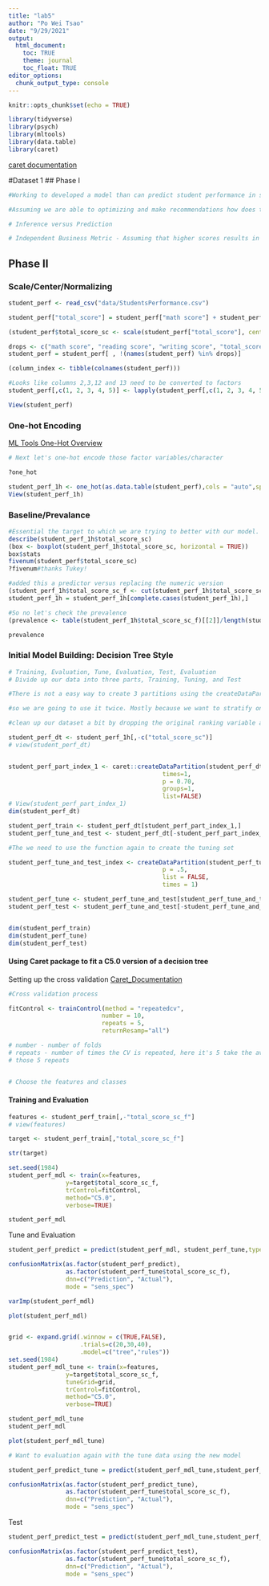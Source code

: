 ```yaml
---
title: "lab5"
author: "Po Wei Tsao"
date: "9/29/2021"
output:
  html_document:
    toc: TRUE
    theme: journal
    toc_float: TRUE
editor_options: 
  chunk_output_type: console
---
```


```r
knitr::opts_chunk$set(echo = TRUE)
```

```r
library(tidyverse)
library(psych)
library(mltools)
library(data.table)
library(caret)
```
[caret documentation](http://topepo.github.io/caret/index.html)

#Dataset 1
## Phase I

```r
#Working to developed a model than can predict student performance in standardized tests. 

#Assuming we are able to optimizing and make recommendations how does this translate into a business context? 

# Inference versus Prediction 

# Independent Business Metric - Assuming that higher scores results in better performance in college, can we predict which students will perform the best?   

```

## Phase II 

### Scale/Center/Normalizing

```r
student_perf <- read_csv("data/StudentsPerformance.csv")

student_perf["total_score"] = student_perf["math score"] + student_perf["reading score"] + student_perf["writing score"]

(student_perf$total_score_sc <- scale(student_perf["total_score"], center = TRUE, scale = TRUE))#center and standardized 

drops <- c("math score", "reading score", "writing score", "total_score")
student_perf = student_perf[ , !(names(student_perf) %in% drops)]

(column_index <- tibble(colnames(student_perf)))

#Looks like columns 2,3,12 and 13 need to be converted to factors
student_perf[,c(1, 2, 3, 4, 5)] <- lapply(student_perf[,c(1, 2, 3, 4, 5)], as.factor)

View(student_perf)


```


### One-hot Encoding 
[ML Tools One-Hot Overview](https://www.rdocumentation.org/packages/mltools/versions/0.3.5/topics/one_hot)

```r
# Next let's one-hot encode those factor variables/character 

?one_hot

student_perf_1h <- one_hot(as.data.table(student_perf),cols = "auto",sparsifyNAs = TRUE,naCols = TRUE,dropCols = TRUE,dropUnusedLevels = TRUE) 
View(student_perf_1h)
```


### Baseline/Prevalance 

```r
#Essential the target to which we are trying to better with our model. 
describe(student_perf_1h$total_score_sc)
(box <- boxplot(student_perf_1h$total_score_sc, horizontal = TRUE)) 
box$stats
fivenum(student_perf$total_score_sc)
?fivenum#thanks Tukey!

#added this a predictor versus replacing the numeric version
(student_perf_1h$total_score_sc_f <- cut(student_perf_1h$total_score_sc,c(-2.69597072,0.69409930,2.26054545),labels = c(0,1)))
student_perf_1h = student_perf_1h[complete.cases(student_perf_1h),]

#So no let's check the prevalence 
(prevalence <- table(student_perf_1h$total_score_sc_f)[[2]]/length(student_perf_1h$total_score_sc_f))

prevalence

```


### Initial Model Building: Decision Tree Style  

```r
# Training, Evaluation, Tune, Evaluation, Test, Evaluation
# Divide up our data into three parts, Training, Tuning, and Test

#There is not a easy way to create 3 partitions using the createDataPartitions

#so we are going to use it twice. Mostly because we want to stratify on the variable we are working to predict. What does that mean?  

#clean up our dataset a bit by dropping the original ranking variable and the cereal name which we can't really use. 

student_perf_dt <- student_perf_1h[,-c("total_score_sc")]
# view(student_perf_dt)


student_perf_part_index_1 <- caret::createDataPartition(student_perf_dt$total_score_sc_f,
                                           times=1,
                                           p = 0.70,
                                           groups=1,
                                           list=FALSE)
# View(student_perf_part_index_1)
dim(student_perf_dt)

student_perf_train <- student_perf_dt[student_perf_part_index_1,]
student_perf_tune_and_test <- student_perf_dt[-student_perf_part_index_1, ]

#The we need to use the function again to create the tuning set 

student_perf_tune_and_test_index <- createDataPartition(student_perf_tune_and_test$total_score_sc_f,
                                           p = .5,
                                           list = FALSE,
                                           times = 1)

student_perf_tune <- student_perf_tune_and_test[student_perf_tune_and_test_index, ]
student_perf_test <- student_perf_tune_and_test[-student_perf_tune_and_test_index, ]


dim(student_perf_train)
dim(student_perf_tune)
dim(student_perf_test)


```


#### Using Caret package to fit a C5.0 version of a decision tree
Setting up the cross validation
[Caret_Documentation](http://topepo.github.io/caret/train-models-by-tag.html#Tree_Based_Model)
```r
#Cross validation process 

fitControl <- trainControl(method = "repeatedcv",
                          number = 10,
                          repeats = 5, 
                          returnResamp="all") 

# number - number of folds
# repeats - number of times the CV is repeated, here it's 5 take the average of
# those 5 repeats


# Choose the features and classes

```

#### Training and Evaluation 

```r
features <- student_perf_train[,-"total_score_sc_f"]
# view(features)

target <- student_perf_train[,"total_score_sc_f"]

str(target)

set.seed(1984)
student_perf_mdl <- train(x=features,
                y=target$total_score_sc_f,
                trControl=fitControl,
                method="C5.0",
                verbose=TRUE)

student_perf_mdl

```

Tune and Evaluation 
```r
student_perf_predict = predict(student_perf_mdl, student_perf_tune,type= "raw")

confusionMatrix(as.factor(student_perf_predict), 
                as.factor(student_perf_tune$total_score_sc_f), 
                dnn=c("Prediction", "Actual"), 
                mode = "sens_spec")

varImp(student_perf_mdl)

plot(student_perf_mdl)


grid <- expand.grid(.winnow = c(TRUE,FALSE), 
                    .trials=c(20,30,40), 
                    .model=c("tree","rules"))
set.seed(1984)
student_perf_mdl_tune <- train(x=features,
                y=target$total_score_sc_f,
                tuneGrid=grid,
                trControl=fitControl,
                method="C5.0",
                verbose=TRUE)

student_perf_mdl_tune
student_perf_mdl

plot(student_perf_mdl_tune)

# Want to evaluation again with the tune data using the new model 

student_perf_predict_tune = predict(student_perf_mdl_tune,student_perf_tune,type= "raw")

confusionMatrix(as.factor(student_perf_predict_tune), 
                as.factor(student_perf_tune$total_score_sc_f), 
                dnn=c("Prediction", "Actual"), 
                mode = "sens_spec")


```

Test 

```r
student_perf_predict_test = predict(student_perf_mdl_tune,student_perf_test,type= "raw")

confusionMatrix(as.factor(student_perf_predict_test), 
                as.factor(student_perf_tune$total_score_sc_f), 
                dnn=c("Prediction", "Actual"), 
                mode = "sens_spec")

```


